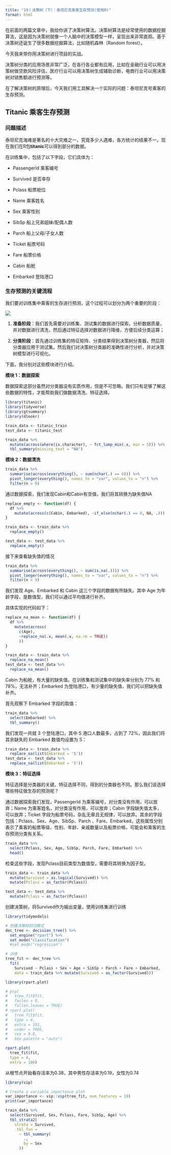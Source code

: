 ```yaml
---
title: "19丨决策树（下）：泰坦尼克乘客生存预测(使用R)"
format: html
---
```


在前面的两篇文章中，我给你讲了决策树算法。决策树算法是经常使用的数据挖掘算法，这是因为决策树就像一个人脑中的决策模型一样，呈现出来非常直观。基于决策树还诞生了很多数据挖掘算法，比如随机森林（Random forest）。

今天我来带你用决策树进行项目的实战。

决策树分类的应用场景非常广泛，在各行各业都有应用，比如在金融行业可以用决策树做贷款风险评估，医疗行业可以用决策树生成辅助诊断，电商行业可以用决策树对销售额进行预测等。

在了解决策树的原理后，今天我们用工具解决一个实际的问题：泰坦尼克号乘客的生存预测。

## **Titanic 乘客生存预测**

### **问题描述**

泰坦尼克海难是著名的十大灾难之一，究竟多少人遇难，各方统计的结果不一。现在我们在R包**titanic**可以得到部分的数据。

在训练集中，包括了以下字段，它们具体为：

-   PassengerId 乘客编号

-   Survived 是否幸存

-   Pclass 船票舱位

-   Name 乘客姓名

-   Sex 乘客性别

-   SibSp 船上兄弟姐妹/配偶人数

-   Parch 船上父母/子女人数

-   Ticket 船票号码

-   Fare 船票价格

-   Cabin 船舱

-   Embarked 登陆港口

### **生存预测的关键流程**

我们要对训练集中乘客的生存进行预测，这个过程可以划分为两个重要的阶段：

![](images/clipboard-14712493.png)

1.  **准备阶段**：我们首先需要对训练集、测试集的数据进行探索，分析数据质量，并对数据进行清洗，然后通过特征选择对数据进行降维，方便后续分类运算；

2.  **分类阶段**：首先通过训练集的特征矩阵、分类结果得到决策树分类器，然后将分类器应用于测试集。然后我们对决策树分类器的准确性进行分析，并对决策树模型进行可视化。

下面，我分别对这些模块进行介绍。

**模块 1：数据探索**

数据探索这部分虽然对分类器没有实质作用，但是不可忽略。我们只有足够了解这些数据的特性，才能帮助我们做数据清洗、特征选择。

```r
library(titanic)
library(tidyverse)
library(gtsummary)
library(dlookr)

train_data <- titanic_train
test_data <- titanic_test

train_data %>% 
  mutate(across(where(is.character), ~ fct_lump_min(.x, min = 5))) %>%
  tbl_summary(missing_text = "NA")
```

**模块 2：数据清洗**

```r
train_data %>% 
  summarise(across(everything(), ~ sum(nchar(.) == 0))) %>% 
  pivot_longer(everything(), names_to = "var", values_to = "n") %>% 
  filter(n > 0)
```

通过数据探索，我们发现Cabin和Cabin有空值，我们将其转换为缺失值NA

```r
replace_empty <- function(df) {
  df %>% 
    mutate(across(c(Cabin, Embarked), ~if_else(nchar(.) == 0, NA, .)))
}

train_data <- train_data %>% 
  replace_empty()

test_data <- test_data %>% 
  replace_empty()
```

接下来查看缺失值的情况

```r
train_data %>% 
  summarise(across(everything(), ~ sum(is.na(.)))) %>% 
  pivot_longer(everything(), names_to = "var", values_to = "n") %>% 
  filter(n > 0)
```

我们发现 Age、Embarked 和 Cabin 这三个字段的数据有所缺失。其中 Age 为年龄字段，是数值型，我们可以通过平均值进行补齐。

具体实现的代码如下：

```r
replace_na_mean <- function(df) {
  df %>% 
    mutate(across(
      c(Age),
      ~replace_na(.x, mean(.x, na.rm = TRUE))
      )) 
}

train_data <- train_data %>% 
  replace_na_mean()
test_data <- test_data %>% 
  replace_na_mean()
```

Cabin 为船舱，有大量的缺失值。在训练集和测试集中的缺失率分别为 77% 和 78%，无法补齐；Embarked 为登陆港口，有少量的缺失值，我们可以把缺失值补齐。

首先观察下 Embarked 字段的取值：

```r
train_data %>% 
  select(Embarked) %>% 
  tbl_summary()
```

我们发现一共就 3 个登陆港口，其中 S 港口人数最多，占到了 72%，因此我们将其余缺失的 Embarked 数值均设置为 S：

```r
train_data <- train_data %>% 
  replace_na(list(Embarked = 'S'))
test_data <- test_data %>% 
  replace_na(list(Embarked = 'S'))
```

**模块 3：特征选择**

特征选择是分类器的关键。特征选择不同，得到的分类器也不同。那么我们该选择哪些特征做生存的预测呢？

通过数据探索我们发现，PassengerId 为乘客编号，对分类没有作用，可以放弃；Name 为乘客姓名，对分类没有作用，可以放弃；Cabin 字段缺失值太多，可以放弃；Ticket 字段为船票号码，杂乱无章且无规律，可以放弃。其余的字段包括：Pclass、Sex、Age、SibSp、Parch 、Fare、Embarked，这些属性分别表示了乘客的船票等级、性别、年龄、亲戚数量以及船票价格，可能会和乘客的生存预测分类有关系。

```r
train_data %>% 
  select(Pclass, Sex, Age, SibSp, Parch, Fare, Embarked) %>% 
  head()
```

检查这些字段，发现Pclass目前类型为数值型，需要将其转换为因子型。

```r
train_data <- train_data %>% 
  mutate(Survived = as.logical(Survived)) %>% 
  mutate(Pclass = as_factor(Pclass))

test_data <- test_data %>% 
  mutate(Pclass = as_factor(Pclass))
```

创建决策树，将Survived作为输出变量，使用训练集进行训练

```r
library(tidymodels)

# 创建决策树回归模式
dec_tree <- decision_tree() %>% 
  set_engine("rpart") %>% 
  set_mode("classification")
  #set_mode("regression")

# 训练
tree_fit <- dec_tree %>% 
  fit(
    Survived ~ Pclass + Sex + Age + SibSp + Parch + Fare + Embarked,
    data = train_data %>% mutate(Survived = as_factor(Survived)))
```

```r
library(rpart.plot)

# prp(
#   tree_fit$fit,
#   faclen = 0,
#   fallen.leaves = TRUE)
# rpart.plot(
#   tree_fit$fit,
#   type = 4,
#   extra = 101,
#   under = TRUE,
#   cex = 0.8,
#   box.palette = "auto")

rpart.plot(
  tree_fit$fit,
  type = 4,
  extra = 106)
```

从根节点开始看存活率为0.38，其中男性存活率为0.19，女性为0.74

```r
library(vip)

# Create a variable importance plot
var_importance <- vip::vip(tree_fit, num_features = 10)
print(var_importance)
```

```r
train_data %>% 
  select(Survived, Sex, Pclass, Fare, SibSp, Age) %>%  
  tbl_strata2(
    strata = Survived,
    .tbl_fun = 
      ~ tbl_summary(
        .,
        by = Sex
      ))
```
